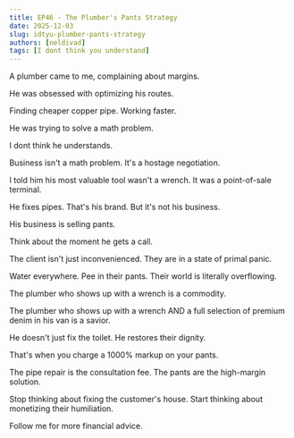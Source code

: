 ```yaml
---
title: EP46 - The Plumber's Pants Strategy
date: 2025-12-03
slug: idtyu-plumber-pants-strategy
authors: [neldivad]
tags: [I dont think you understand]
---
```


A plumber came to me, complaining about margins.

He was obsessed with optimizing his routes.

Finding cheaper copper pipe. Working faster.

He was trying to solve a math problem.

I dont think he understands. 

Business isn't a math problem. It's a hostage negotiation.

I told him his most valuable tool wasn't a wrench. It was a point-of-sale terminal.

He fixes pipes. That's his brand. But it's not his business.

<!--truncate-->

His business is selling pants.

Think about the moment he gets a call.

The client isn't just inconvenienced. They are in a state of primal panic. 

Water everywhere. Pee in their pants. Their world is literally overflowing.

The plumber who shows up with a wrench is a commodity.

The plumber who shows up with a wrench AND a full selection of premium denim in his van is a savior.

He doesn't just fix the toilet. He restores their dignity.

That's when you charge a 1000% markup on your pants.

The pipe repair is the consultation fee. The pants are the high-margin solution.

Stop thinking about fixing the customer's house. Start thinking about monetizing their humiliation.

Follow me for more financial advice.
